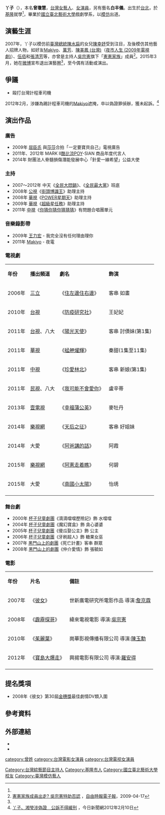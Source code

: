 {{不是|鴨子 (藝人)|丫頭 (藝人)}}
{{藝人
| 姓名 = 丫子
| 類型 = 女演員
| 圖片 = Replace this image female.svg
| 圖片尺寸 = 
| 圖片簡介 = 
| 本名 = 曾瓊慧
| 羅馬拼音 = 
| 英文名 = Yaz
| 綽號 = 
| 其他藝名 = 白丰儀
| 國籍 = {{ROC}}
| 民族 = 
| 籍貫 = 
| 出生日期 = {{birth date and age|1980|6|27}}
| 出生地點 = {{TWN}}[[台北市|台北市]]<ref name="#1">[http://www.youtube.com/watch?v=9jPFAbi0esk 丫子不知小豬當年勇] {{Wayback|url=http://www.youtube.com/watch?v=9jPFAbi0esk |date=20200731130846 }}，成功國中校友事件</ref>
| 逝世日期 = 
| 逝世地點 = 
| 職業 = [[演員|演員]]
| 語言 = [[國語|國語]]、[[台語|台語]]
| 教育程度 = [[國立臺北藝術大學|國立臺北藝術大學]]戲劇學系
| 宗教信仰 = 
| 配偶 = 圈外男性
| 兒女 = 1子
| 音樂類型 = 
| 演奏樂器 = 
| 出身地 = {{TWN}}
| 出道作 = [[全民大悶鍋|全民大悶鍋]]
| 出道日期 = 2007年
| 代表作 = [[全民最大黨|全民最大黨]]
| 活躍年代 = 2007年－2015年<ref name="丫子現在">[https://tw.appledaily.com/new/realtime/20161222/1017951/ 除了湘瑩...毆運將4年後　丫子現在怎麼了？！] {{Wayback|url=https://tw.appledaily.com/new/realtime/20161222/1017951/ |date=20200502012406 }}，[[蘋果日報_(台灣)|蘋果日報 (台灣)]]，2016-12-22</ref>
| 著名角色 = [[全民大悶鍋|全民大悶鍋]][[模仿|模仿]][[陳幸妤|陳幸妤]]
| 唱片公司 = 
| 經紀公司 = 
| 網站 = 
| 相關團體 = 
| 獎項 = 
| IMDb = 6630430
}}

'''丫子'''（{{bd|1980年|6月27日}}），本名'''曾瓊慧'''，[[台灣|台灣]][[女藝人|女藝人]]、[[女演員|女演員]]，另有藝名'''白丰儀'''。出生於[[台北|台北]]，於[[基隆|基隆]]就學<ref name="#1"/>，畢業於[[國立臺北藝術大學|國立臺北藝術大學]]戲劇學系，以[[模仿|模仿]]出道。

==演藝生涯 ==
2007年，丫子以模仿前[[臺灣總統|臺灣總統]][[陳水扁|陳水扁]]的女兒[[陳幸妤|陳幸妤]]受到注目，及後模仿其他藝人招牌人物，如好友[[Makiyo|Makiyo]]、[[萬芳|萬芳]]、[[陳美鳳_(台灣)|陳美鳳 (台灣)]]（[[夜市人生_(2009年電視劇)|夜市人生 (2009年電視劇)]]）、[[伍佰|伍佰]]和[[張清芳|張清芳]]等，亦曾是主持人[[吳宗憲|吳宗憲]]旗下「[[吳宗憲#娛樂媒體|憲憲家族]]」成員<ref>[http://ent.ltn.com.tw/news/breakingnews/203290/ 憲憲家族成員出走? 吳宗憲特助否認] {{Wayback|url=http://ent.ltn.com.tw/news/breakingnews/203290/ |date=20200731130842 }}，[[自由時報電子報|自由時報電子報]]，2009-04-17</ref>。2015年3月，她在[[中國微博|微博]]宣布退出演藝圈<ref name="丫子現在"/>，至今偶有活動或演出。

== 爭議 ==
*毆打台灣計程車司機
{{main|茉樹代等毆打計程車司機事件}}
2012年2月，涉嫌為踢計程車司機的[[Makiyo|Makiyo]]遮掩，卒以偽證罪偵辦，獲未起訴。<ref>[http://www.ettoday.net/news/20120210/24069.htm 丫子、湘瑩涉偽證　公訴不得緩刑] {{Wayback|url=http://www.ettoday.net/news/20120210/24069.htm |date=20150924003249 }}，今日新聞網2012年2月10日</ref>

== 演出作品 ==
=== 廣告 ===
*2009年 [[屈臣氏|屈臣氏]] 與[[鍾欣愉|莎莎]]合拍「一定要寶貝自己」電視廣告
*2011年、2012年 MARK II[[酷比涼|酷比涼]]POY-SIAN 商品年度代言人
*2014年 財團法人脊髓損傷潛能發展中心「針愛一線希望」公益大使

=== 主持 ===
*2007～2012年 中天《[[全民大悶鍋|全民大悶鍋]]》、《[[全民最大黨|全民最大黨]]》班底
*2008年 [[公視|公視]]《[[街頭博識王|街頭博識王]]》助理主持
*2008年 [[華視|華視]]《[[POWER星期天|POWER星期天]]》助理主持
*2009年 [[華視|華視]]《[[超級星任務|超級星任務]]》助理主持
*2011年 [[中視|中視]]《[[你猜你猜你猜猜猜|你猜你猜你猜猜猜]]》有問題合唱團單元

=== 音樂錄影帶 ===
*2009年 [[王力宏|王力宏]] - 我完全沒有任何理由理你
*2011年 [[Makiyo|Makiyo]] - 夜電

=== 電視劇 ===
{|class="wikitable" 
|- style="background:snow; color:black" align=center
|'''年份'''||'''播出頻道''' ||'''劇名'''||'''飾演''' 
|-
|2006年 ||[[三立|三立]]||《[[住左邊住右邊|住左邊住右邊]]》||客串 如畫
|-
|2010年 ||[[台視|台視]]||《[[防疫研究社|防疫研究社]]》|| 王妃妃
|-
|2011年 ||[[台視|台視]]、八大||《[[陽光天使|陽光天使]]》||客串 討債妹(第1集)
|-
|2011年 ||[[華視|華視]]||《[[艋舺燿輝|艋舺燿輝]]》|| 秦甜(1集至11集)
|-
|2011年 ||[[中視|中視]]||《[[珍愛林北|珍愛林北]]》||客串 新娘(第1集)
|-
|2011年 ||[[民視|民視]]、八大||《[[我可能不會愛你|我可能不會愛你]]》|| 盧辛蒂
|-
|2013年 ||[[壹電視|壹電視]]||《[[幸福蒲公英|幸福蒲公英]]》|| 麥牡丹
|-
|2014年 ||[[樂視網|樂視網]]||《[[天后之征|天后之征]]》||客串 好姐妹
|-
|2014年 ||大愛||《[[阿爸講的話|阿爸講的話]]》|| 阿霞
|-
|2015年 ||[[樂視網|樂視網]]|| 《[[阿宪走着瞧|阿憲走着瞧]]》 || 何碧
|-
|2015年 ||大愛 ||《[[南國小太陽|南國小太陽]]》 || 怡琇
|-
|}

=== 舞台劇 ===
*2000年 [[杯子兒童劇團|杯子兒童劇團]]《滴滴噹噹歷險記》飾 水噹噹
*2004年 [[杯子兒童劇團|杯子兒童劇團]]《魔幻寶盒》飾 貪心婆婆
*2005年 [[杯子兒童劇團|杯子兒童劇團]]《傻瓜娶公主》飾 公主
*2006年 [[杯子兒童劇團|杯子兒童劇團]]《牙刷超人》飾 糖果女巫
*2007年 [[黑門山上的劇團|黑門山上的劇團]]《死亡計畫》客串 群眾
*2008年 [[黑門山上的劇團|黑門山上的劇團]]《仲介愛情》飾 張毓如

=== 電影 ===
{|class="wikitable" 
|- style="background:snow; color:black" align=center
|'''年份'''||'''片名'''||'''備註'''
|-
|2007年 ||《[[彼女|彼女]]》||世新廣電研究所電影作品 導演:[[詹京霖|詹京霖]]
|-
|2008年 || 《[[霹靂探哥|霹靂探哥]]》||緯來電視電影 導演:[[吳宗憲|吳宗憲]]
|-
|2010年 ||《[[茱麗葉|茱麗葉]]》||崗華影視傳播有限公司 導演:[[陳玉勳|陳玉勳]]
|-
|2012年 ||《[[寶島大爆走|寶島大爆走]]》||興揚電影有限公司 導演:[[羅安得|羅安得]]
|-
|}

==提名獎項==
*2008年《彼女》第30屆[[金穗獎|金穗獎]]最佳劇情DV類入圍

==參考資料==
<div class="references-small">
<references/>
</div>

== 外部連結 ==
*{{Sinaweibo|276155198|丫子YAZ}}
*{{douban people}}

[[category:曾姓|category:曾姓]]
[[category:台灣電影女演員|category:台灣電影女演員]]
[[category:台灣電视女演員|category:台灣電视女演員]]
[[Category:台灣綜藝節目主持人|Category:台灣綜藝節目主持人]]
[[Category:基隆市人|Category:基隆市人]]
[[Category:國立臺北藝術大學校友|Category:國立臺北藝術大學校友]]
[[Category:臺灣模仿藝人|Category:臺灣模仿藝人]]